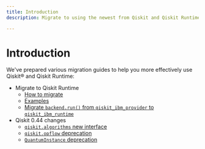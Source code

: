 ```yaml
---
title: Introduction
description: Migrate to using the newest from Qiskit and Qiskit Runtime

---
```


# Introduction

We've prepared various migration guides to help you more effectively use Qiskit&reg; and Qiskit Runtime:

* Migrate to Qiskit Runtime
   * [How to migrate](./qiskit-runtime)
   * [Examples](./qiskit-runtime-examples)
   * [Migrate `backend.run()` from `qiskit_ibm_provider` to `qiskit_ibm_runtime`](./qiskit-runtime-from-provider)
* Qiskit 0.44 changes
   * [`qiskit.algorithms` new interface](./qiskit-algorithms-module)
   * [`qiskit.opflow` deprecation](./qiskit-opflow-module)
   * [`QuantumInstance` deprecation](./qiskit-quantum-instance)
